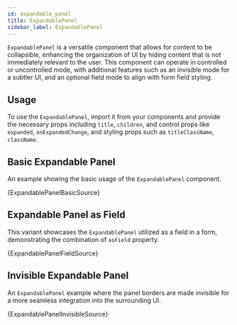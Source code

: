 ```yaml
---
id: expandable_panel
title: ExpandablePanel
sidebar_label: ExpandablePanel
---
```


`ExpandablePanel` is a versatile component that allows for content to be collapsible, enhancing the organization of UI by hiding content that is not immediately relevant to the user. This component can operate in controlled or uncontrolled mode, with additional features such as an invisible mode for a subtler UI, and an optional field mode to align with form field styling.

## Usage

To use the `ExpandablePanel`, import it from your components and provide the necessary props including `title`, `children`, and control props like `expanded`, `onExpandedChange`, and styling props such as `titleClassName`, `className`.


## Basic Expandable Panel

An example showing the basic usage of the `ExpandablePanel` component.


<CodeSample>
    <ExpandablePanelBasicDemo/>
</CodeSample>

<CodeBlock language="tsx">{ExpandablePanelBasicSource}</CodeBlock>

## Expandable Panel as Field

This variant showcases the `ExpandablePanel` utilized as a field in a form, demonstrating the combination of `asField` property.


<CodeSample>
    <ExpandablePanelFieldDemo/>
</CodeSample>

<CodeBlock language="tsx">{ExpandablePanelFieldSource}</CodeBlock>

## Invisible Expandable Panel

An `ExpandablePanel` example where the panel borders are made invisible for a more seamless integration into the surrounding UI.


<CodeSample>
    <ExpandablePanelInvisibleDemo/>
</CodeSample>

<CodeBlock language="tsx">{ExpandablePanelInvisibleSource}</CodeBlock>
